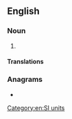 {{also|zepto-meter}}

==English==

===Noun===
{{en-noun}}

# {{alternative spelling of|zeptometre|from=US|lang=en}}

====Translations====
{{trans-see|zeptometre}}

===Anagrams===
* {{l|en|zeptometre}}

[[Category:en:SI units]]